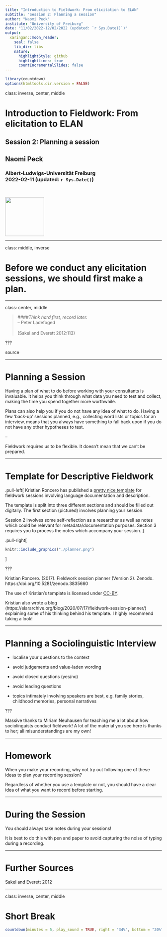 ```yaml
---
title: "Introduction to Fieldwork: From elicitation to ELAN"
subtitle: "Session 2: Planning a session"
author: "Naomi Peck"
institute: "University of Freiburg"
date: "11/02/2022-12/02/2022 (updated: `r Sys.Date()`)"
output:
  xaringan::moon_reader:
    seal: false
    lib_dir: libs
    nature:
      highlightStyle: github
      highlightLines: true
      countIncrementalSlides: false
---
```

```r
library(countdown)
options(htmltools.dir.version = FALSE)
```

class: inverse, center, middle


# Introduction to Fieldwork: From elicitation to ELAN <br>
## Session 2: Planning a session &nbsp;

## Naomi Peck &nbsp;

### Albert-Ludwigs-Universität Freiburg <br> 2022-02-11 (updated: `r Sys.Date()`)
&nbsp;

<img src="freiburg-logo.png" height="125px"/>

<!-- insert VJS logo too? figure this out -->

---

class: middle, inverse

# Before we conduct any elicitation sessions, we should first make a plan.

---

class: center, middle

> ####*Think hard first, record later.*<br>-- Peter Ladefoged<br><br>(Sakel and Everett 2012:113)

???

source

---

# Planning a Session

Having a plan of what to do before working with your consultants is invaluable. It helps you think through what data you need to test and collect, making the time you spend together more worthwhile.

Plans can also help you if you do not have any idea of what to do. Having a few 'back-up' sessions planned, e.g., collecting word lists or topics for an interview, means that you always have something to fall back upon if you do not have any other hypotheses to test.

--

Fieldwork requires us to be flexible. It doesn't mean that we can't be prepared.

---

# Template for Descriptive Fieldwork

.pull-left[
Kristian Roncero has published a [pretty nice template](https://zenodo.org/record/3835660#.YfaF8v7MKUk) for fieldwork sessions involving language documentation and description.

The template is split into three different sections and should be filled out digitally. The first section (pictured) involves planning your session.

Session 2 involves some self-reflection as a researcher as well as notes which could be relevant for metadata/documentation purposes. Section 3 requires you to process the notes which accompany your session.
]

.pull-right[
```r
knitr::include_graphics("./planner.png")
```
]

???

Kristian Roncero. (2017). Fieldwork session planner (Version 2). Zenodo. https://doi.org/10.5281/zenodo.3835660

The use of Kristian's template is licensed under [CC-BY](https://creativecommons.org/licenses/by/4.0/legalcode).

Kristian also wrote a blog (https://elararchive.org/blog/2020/07/17/fieldwork-session-planner/) explaining some of his thinking behind his template. I highly recommend taking a look!

---

# Planning a Sociolinguistic Interview

- localise your questions to the context

- avoid judgements and value-laden wording

- avoid closed questions (yes/no)

- avoid leading questions

- topics intimately involving speakers are best, e.g. family stories, childhood memories, personal narratives

???

Massive thanks to Miriam Neuhausen for teaching me a lot about how sociolinguists conduct fieldwork! A lot of the material you see here is thanks to her; all misunderstandings are my own!

---

# Homework

When you make your recording, why not try out following one of these ideas to plan your recording session?

Regardless of whether you use a template or not, you should have a clear idea of what you want to record before starting.

---

# During the Session

You should always take notes during your sessions! 

It is best to do this with pen and paper to avoid capturing the noise of typing during a recording.

---

# Further Sources

Sakel and Everett 2012

---

class: inverse, center, middle

# Short Break 

```r
countdown(minutes = 5, play_sound = TRUE, right = "34%", bottom = "20%")
```